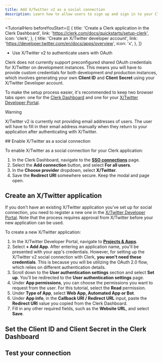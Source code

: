 ```yaml
---
title: Add X/Twitter v2 as a social connection
description: Learn how to allow users to sign up and sign in to your Clerk app with their X/Twitter account using OAuth.
---
```


<TutorialHero
  beforeYouStart={[
    {
      title: 'Create a Clerk application in the Clerk Dashboard',
      link: 'https://clerk.com/docs/quickstarts/setup-clerk',
      icon: 'clerk',
    },
    {
      title: 'Create an X/Twitter developer account',
      link: 'https://developer.twitter.com/en/docs/apps/overview',
      icon: 'x',
    },
  ]}
>
  - Use X/Twitter v2 to authenticate users with OAuth
</TutorialHero>

Clerk does not currently support preconfigured shared OAuth credentials for X/Twitter on development instances. This means you will have to provide custom credentials for both development _and_ production instances, which involves generating your own **Client ID** and **Client Secret** using your X/Twitter Developer account.

To make the setup process easier, it's recommended to keep two browser tabs open: one for the [Clerk Dashboard](https://dashboard.clerk.com/last-active?path=user-authentication/sso-connections) and one for your [X/Twitter Developer Portal](https://developer.twitter.com/en/portal/dashboard).

> [!WARNING]
> X/Twitter v2 is currently not providing email addresses of users. The user will have to fill in their email address manually when they return to your application after authenticating with X/Twitter.

<Steps>
  ## Enable X/Twitter as a social connection

  To enable X/Twitter as a social connection for your Clerk application:

  1. In the Clerk Dashboard, navigate to the [**SSO connections**](https://dashboard.clerk.com/last-active?path=user-authentication/sso-connections) page.
  1. Select the **Add connection** button, and select **For all users**.
  1. In the **Choose provider** dropdown, select **X/Twitter**.
  1. Save the **Redirect URI** somewhere secure. Keep the modal and page open.

  ## Create an X/Twitter application

  If you don't have an existing X/Twitter application you've set up for social connection, you need to register a new one in the [X/Twitter Developer Portal](https://developer.twitter.com/en/portal/dashboard). Note that the process requires approval from X/Twitter before your new application can be used.

  To create a new X/Twitter application:

  1. In the X/Twitter Developer Portal, navigate to [**Projects & Apps**](https://developer.twitter.com/en/portal/projects-and-apps).
  1. Select **+ Add App**. After entering an application name, you'll be presented with your app's credentials. However, for setting up the X/Twitter v2 social connection with Clerk, **you won't need these credentials**. This is because you will be utilizing the OAuth 2.0 flow, which relies on different authentication details.
  1. Scroll down to the **User authentication settings** section and select **Set up**. You'll be redirected to the **User authentication settings** page.
  1. Under **App permissions**, you can choose the permissions you want to request from the user. For this tutorial, select the **Read** permission.
  1. Under **Type of App**, select **Web App, Automated App or Bot**.
  1. Under **App info**, in the **Callback URI / Redirect URL** input, paste the **Redirect URI** value you copied from the Clerk Dashboard.
  1. Fill in any other required fields, such as the **Website URL**, and select **Save**.

  ## Set the Client ID and Client Secret in the Clerk Dashboard

  <Include src="_partials/authentication/set-client-id-secret" />

  ## Test your connection

  <Include src="_partials/authentication/test-your-connection" />
</Steps>
